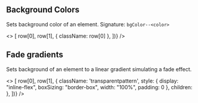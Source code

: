 
<Meta title="Style Utilities/Background"  />

## Background Colors
Sets background color of an element. Signature: `bgColor--<color>`

<Story name="Background Colors">
  <>
    <TableLayout
      isCSS
      headers={['class', 'description', 'sample']}
      rows={[
        ['bgColor--white', 'Sets background color `var(--color-white)`'],
        ['bgColor--haze', 'Sets background color `var(--color-haze)`'],
        ['bgColor--lightGray', 'Sets background color `var(--color-lightGray)`'],
        ['bgColor--orange', 'Sets background color `var(--color-orange)`'],
        ['bgColor--charcoal', 'Sets background color `var(--color-charcoal)`'],
        ['bgColor--navy', 'Sets background color `var(--color-navy)`'],
        ['bgColor--aqua', 'Sets background color `var(--color-aqua)`'],
        ['bgColor--gray', 'Sets background color `var(--color-gray)`'],
        ['bgColor--red', 'Sets background color `var(--color-red)`'],
        ['bgColor--purple', 'Sets background color `var(--color-purple)`'],
      ].map(row => [
        row[0],
        row[1],
        { className: row[0] },
      ])}
    />
  </>
</Story>

## Fade gradients
Sets background of an element to a linear gradient simulating a fade effect.

<Story name="Fade gradients">
  <>
    <TableLayout
      isCSS
      headers={['class', 'description', 'sample']}
      rows={[
        ['bgFade--left--white', 'Sets linear gradient from left (white) to right (transparent)'],
        ['bgFade--top--white', 'Sets linear gradient from top (white) to bottom (transparent)'],
        ['bgFade--bottom--white', 'Sets linear gradient from bottom (white) to top (transparent)'],
        ['bgFade--right--white', 'Sets linear gradient from right (white) to left (transparent)'],
        ['bgFade--left--haze', 'Sets linear gradient from left (haze) to right (transparent)'],
        ['bgFade--top--haze', 'Sets linear gradient from top (haze) to bottom (transparent)'],
        ['bgFade--bottom--haze', 'Sets linear gradient from bottom (haze) to top (transparent)'],
        ['bgFade--right--haze', 'Sets linear gradient from right (haze) to left (transparent)'],
      ].map(row => [
        row[0],
        row[1],
        { 
          className: 'transparentpattern',
          style: {
            display: "inline-flex",
            boxSizing: "border-box",
            width: "100%",
            padding: 0
          },
          children: <div className={row[0]} style={{ width: "100%", height: "52px" }} />
        },
      ])}
    />
  </>
</Story>